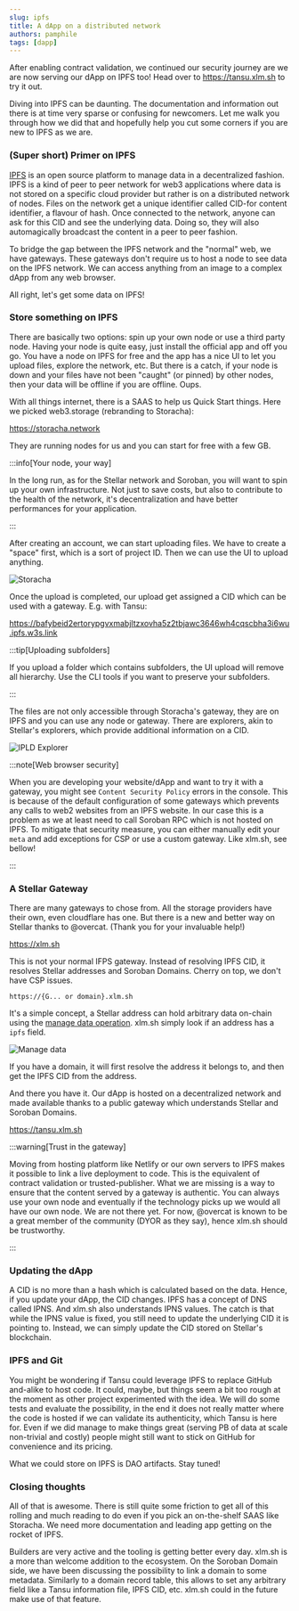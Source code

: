 ```yaml
---
slug: ipfs
title: A dApp on a distributed network
authors: pamphile
tags: [dapp]
---
```


After enabling contract validation, we continued our security journey are we are now serving our dApp on IPFS too! Head over to https://tansu.xlm.sh to try it out.

Diving into IPFS can be daunting. The documentation and information out there is at time very sparse or confusing for newcomers. Let me walk you through how we did that and hopefully help you cut some corners if you are new to IPFS as we are.

<!-- truncate -->

### (Super short) Primer on IPFS

[IPFS](https://ipfs.tech) is an open source platform to manage data in a decentralized fashion. IPFS is a kind of peer to peer network for web3 applications where data is not stored on a specific cloud provider but rather is on a distributed network of nodes. Files on the network get a unique identifier called CID-for content identifier, a flavour of hash. Once connected to the network, anyone can ask for this CID and see the underlying data. Doing so, they will also automagically broadcast the content in a peer to peer fashion.

To bridge the gap between the IPFS network and the "normal" web, we have gateways. These gateways don't require us to host a node to see data on the IPFS network. We can access anything from an image to a complex dApp from any web browser.

All right, let's get some data on IPFS!

### Store something on IPFS

There are basically two options: spin up your own node or use a third party node. Having your node is quite easy, just install the official app and off you go. You have a node on IPFS for free and the app has a nice UI to let you upload files, explore the network, etc. But there is a catch, if your node is down and your files have not been "caught" (or pinned) by other nodes, then your data will be offline if you are offline. Oups.

With all things internet, there is a SAAS to help us Quick Start things. Here we picked web3.storage (rebranding to Storacha):

https://storacha.network

They are running nodes for us and you can start for free with a few GB.

:::info[Your node, your way]

In the long run, as for the Stellar network and Soroban, you will want to spin up your own infrastructure. Not just to save costs, but also to contribute to the health of the network, it's decentralization and have better performances for your application.

:::

After creating an account, we can start uploading files. We have to create a "space" first, which is a sort of project ID. Then we can use the UI to upload anything.

![Storacha](/assets/blog/storacha.png)

Once the upload is completed, our upload get assigned a CID which can be used with a gateway. E.g. with Tansu:

https://bafybeid2ertorypgvxmabjltzxovha5z2tbjawc3646wh4cqscbha3i6wu.ipfs.w3s.link

:::tip[Uploading subfolders]

If you upload a folder which contains subfolders, the UI upload will remove all hierarchy. Use the CLI tools if you want to preserve your subfolders.

:::

The files are not only accessible through Storacha's gateway, they are on IPFS and you can use any node or gateway. There are explorers, akin to Stellar's explorers, which provide additional information on a CID.

![IPLD Explorer](/assets/blog/ipld.png)

:::note[Web browser security]

When you are developing your website/dApp and want to try it with a gateway, you might see `Content Security Policy` errors in the console. This is because of the default configuration of some gateways which prevents any calls to web2 websites from an IPFS website. In our case this is a problem as we at least need to call Soroban RPC which is not hosted on IPFS. To mitigate that security measure, you can either manually edit your `meta` and add exceptions for CSP or use a custom gateway. Like xlm.sh, see bellow!

:::

### A Stellar Gateway

There are many gateways to chose from. All the storage providers have their own, even cloudflare has one. But there is a new and better way on Stellar thanks to @overcat. (Thank you for your invaluable help!)

https://xlm.sh

This is not your normal IFPS gateway. Instead of resolving IPFS CID, it resolves Stellar addresses and Soroban Domains. Cherry on top, we don't have CSP issues.

```
https://{G... or domain}.xlm.sh
```

It's a simple concept, a Stellar address can hold arbitrary data on-chain using the [manage data operation](https://developers.stellar.org/docs/learn/fundamentals/transactions/list-of-operations#manage-data). xlm.sh simply look if an address has a `ipfs` field.

![Manage data](/assets/blog/ipfs_transaction.png)

If you have a domain, it will first resolve the address it belongs to, and then get the IPFS CID from the address.

And there you have it. Our dApp is hosted on a decentralized network and made available thanks to a public gateway which understands Stellar and Soroban Domains.

https://tansu.xlm.sh

:::warning[Trust in the gateway]

Moving from hosting platform like Netlify or our own servers to IPFS makes it possible to link a live deployment to code. This is the equivalent of contract validation or trusted-publisher. What we are missing is a way to ensure that the content served by a gateway is authentic. You can always use your own node and eventually if the technology picks up we would all have our own node. We are not there yet. For now, @overcat is known to be a great member of the community (DYOR as they say), hence xlm.sh should be trustworthy.

:::

### Updating the dApp

A CID is no more than a hash which is calculated based on the data. Hence, if you update your dApp, the CID changes. IPFS has a concept of DNS called IPNS. And xlm.sh also understands IPNS values. The catch is that while the IPNS value is fixed, you still need to update the underlying CID it is pointing to. Instead, we can simply update the CID stored on Stellar's blockchain.

### IPFS and Git

You might be wondering if Tansu could leverage IPFS to replace GitHub and-alike to host code. It could, maybe, but things seem a bit too rough at the moment as other project experimented with the idea. We will do some tests and evaluate the possibility, in the end it does not really matter where the code is hosted if we can validate its authenticity, which Tansu is here for. Even if we did manage to make things great (serving PB of data at scale non-trivial and costly) people might still want to stick on GitHub for convenience and its pricing.

What we could store on IPFS is DAO artifacts. Stay tuned!

### Closing thoughts

All of that is awesome. There is still quite some friction to get all of this rolling and much reading to do even if you pick an on-the-shelf SAAS like Storacha. We need more documentation and leading app getting on the rocket of IPFS.

Builders are very active and the tooling is getting better every day. xlm.sh is a more than welcome addition to the ecosystem. On the Soroban Domain side, we have been discussing the possibility to link a domain to some metadata. Similarly to a domain record table, this allows to set any arbitrary field like a Tansu information file, IPFS CID, etc. xlm.sh could in the future make use of that feature.
